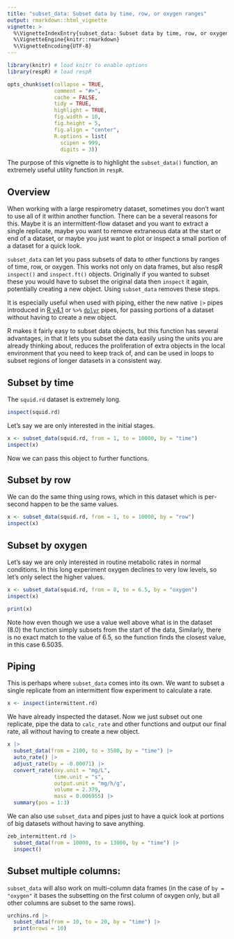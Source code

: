 ```yaml
---
title: "subset_data: Subset data by time, row, or oxygen ranges"
output: rmarkdown::html_vignette
vignette: >
  %\VignetteIndexEntry{subset_data: Subset data by time, row, or oxygen ranges}
  %\VignetteEngine{knitr::rmarkdown}
  %\VignetteEncoding{UTF-8}
---
```


```r
library(knitr) # load knitr to enable options
library(respR) # load respR

opts_chunk$set(collapse = TRUE, 
               comment = "#>", 
               cache = FALSE, 
               tidy = TRUE, 
               highlight = TRUE, 
               fig.width = 10, 
               fig.height = 5,
               fig.align = "center",
               R.options = list(
                 scipen = 999, 
                 digits = 3))
```

The purpose of this vignette is to highlight the `subset_data()` function, an extremely useful utility function in `respR`. 

## Overview

When working with a large respirometry dataset, sometimes you don't want to use all of it within another function. There can be a several reasons for this. Maybe it is an intermittent-flow dataset and you want to extract a single replicate, maybe you want to remove extraneous data at the start or end of a dataset, or maybe you just want to plot or inspect a small portion of a dataset for a quick look. 

`subset_data` can let you pass subsets of data to other functions by ranges of time, row, or oxygen. This works not only on data frames, but also respR `inspect()` and `inspect.ft()` objects. Originally if you wanted to subset these you would have to subset the original data then `inspect` it again, potentially creating a new object. Using `subset_data` removes these steps. 

It is especially useful when used with piping, either the new native `|>` pipes introduced in [R v4.1](https://www.r-bloggers.com/2021/05/new-features-in-r-4-1-0/) or `%>%`  [`dplyr`](https://dplyr.tidyverse.org) pipes, for passing portions of a dataset without having to create a new object.

R makes it fairly easy to subset data objects, but this function has several advantages, in that it lets you subset the data easily using the units you are already thinking about, reduces the proliferation of extra objects in the local environment that you need to keep track of, and can be used in loops to subset regions of longer datasets in a consistent way.


## Subset by time

The `squid.rd` dataset is extremely long. 

```r
inspect(squid.rd)
```

Let's say we are only interested in the initial stages. 

```r
x <- subset_data(squid.rd, from = 1, to = 10000, by = "time")
inspect(x)
```

Now we can pass this object to further functions. 

## Subset by row

We can do the same thing using rows, which in this dataset which is per-second happen to be the same values. 

```r
x <- subset_data(squid.rd, from = 1, to = 10000, by = "row")
inspect(x)
```


## Subset by oxygen

Let's say we are only interested in routine metabolic rates in normal conditions. In this long experiment oxygen declines to very low levels, so let's only select the higher values.

```r
x <- subset_data(squid.rd, from = 8, to = 6.5, by = "oxygen")
inspect(x)
```

```r
print(x)
```

Note how even though we use a value well above what is in the dataset (8.0) the function simply subsets from the start of the data, Similarly, there is no exact match to the value of 6.5, so the function finds the closest value, in this case 6.5035. 


## Piping

This is perhaps where `subset_data` comes into its own. We want to subset a single replicate from an intermittent flow experiment to calculate a rate. 

```r
x <- inspect(intermittent.rd)
```

We have already inspected the dataset. Now we just subset out one replicate, pipe the data to `calc_rate` and other functions and output our final rate, all without having to create a new object.

```r
x |>
  subset_data(from = 2100, to = 3500, by = "time") |>
  auto_rate() |>
  adjust_rate(by = -0.00071) |>
  convert_rate(oxy.unit = "mg/L",       
               time.unit = "s",        
               output.unit = "mg/h/g", 
               volume = 2.379,         
               mass = 0.006955) |>
  summary(pos = 1:3)
```

We can also use `subset_data` and pipes just to have a quick look at portions of big datasets without having to save anything.

```r
zeb_intermittent.rd |> 
  subset_data(from = 10000, to = 13000, by = "time") |>
  inspect()
```

## Subset multiple columns:

`subset_data` will also work on multi-column data frames (in the case of `by = "oxygen"` it bases the subsetting on the first column of oxygen only, but all other columns are subset to the same rows). 

```r
urchins.rd |> 
  subset_data(from = 10, to = 20, by = "time") |>
  print(nrows = 10)
```

